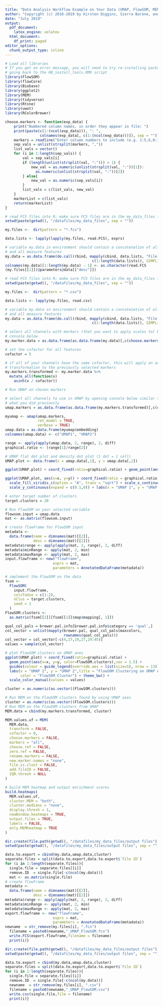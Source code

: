 ```yaml
---
title: "Data Analysis Workflow Example on Your Data (UMAP, FlowSOM, MEM)"
author: "Copyright (c) 2016-2019 by Kirsten Diggins, Sierra Barone, and Jonathan Irish, All Rights Reserved; see EULA-MEM.text for MEM license information"
date: "July 2019"
output:
  pdf_document:
    latex_engine: xelatex
  html_document:
    df_print: paged
editor_options:
  chunk_output_type: inline
---
```

```r
# Load all libraries
# If you get an error message, you will need to try re-installing packages by 
# going back to the 00_install_tools.RMD script
library(FlowSOM)
library(flowCore)
library(Biobase)
library(ggplot2)
library(MEM)
library(tidyverse)
library(Rtsne)
library(uwot)
library(RColorBrewer)

choose.markers <- function(exp_data) {
    print("Numbered column names, in order they appear in file: ")
    print(paste(c(1:(ncol(exp_data))), ": ", 
                colnames(exp_data[, c(1:(ncol(exp_data)))]), sep = ""))
    markers = readline("Enter column numbers to include (e.g. 1:5,6,8:10).\n")
    sep_vals = unlist(strsplit(markers, ","))
    list_vals = vector()
    for (i in 1:length(sep_vals)) {
        val = sep_vals[i]
        if (length(unlist(strsplit(val, ":"))) > 1) {
            new_val = as.numeric(unlist(strsplit(val, ":"))[1]):
              as.numeric(unlist(strsplit(val, ":"))[2])
        } else{
            new_val = as.numeric(sep_vals[i])
        }
        list_vals = c(list_vals, new_val)
    }
    markerList = c(list_vals)
    return(markerList)
}
```

```r
# read FCS files into R; make sure FCS files are in the my_data_files folder 
setwd(paste(getwd(), "/datafiles/my_data_files", sep = ""))

my.files <-  dir(pattern = "*.fcs")

data.lists <- lapply(lapply(my.files, read.FCS), exprs)

# variable my.data in environment should contain a concatenation of all cells
# and all measure features 
my.data = as.data.frame(do.call(rbind, mapply(cbind, data.lists, "File ID" = 
                                        c(1:length(data.lists)), SIMPLIFY = F)))
colnames(my.data)[1:length(my.data) - 1] <- as.character(read.FCS
(my.files[[1]])@parameters@data[["desc"]])
```
```r
# read FCS files into R; make sure FCS files are in the my_data_files folder 
setwd(paste(getwd(), "/datafiles/my_data_files", sep = ""))

my.files <-  dir(pattern = "*.csv")

data.lists <- lapply(my.files, read.csv)

# variable my.data in environment should contain a concatenation of all cells
# and all measure features 
my.data = as.data.frame(do.call(rbind, mapply(cbind, data.lists, "File ID" = 
                                        c(1:length(data.lists)), SIMPLIFY = F)))
```
```r
# select all channels with markers (that you want to apply scales to) by opening
# console below
my.marker.data = as.data.frame(as.data.frame(my.data)[,c(choose.markers(my.data))])

# set the cofactor for all features
cofactor = 5

# if all of your channels have the same cofactor, this will apply an arcsih
# transformation to the previously selected markers
my.markers.transformed <- my.marker.data %>%
  mutate_all(function(x)
    asinh(x / cofactor))
```
```r
# Run UMAP on chosen markers

# select all channels to use in UMAP by opening console below similar to
# what you did previously
umap.markers = as.data.frame(as.data.frame(my.markers.transformed)[,c(choose.markers(my.markers.transformed))])

myumap <- umap(umap.markers, 
               ret_model = TRUE, 
               verbose = TRUE)
umap.data = as.data.frame(myumap$embedding)
colnames(umap.data) <- c("UMAP1", "UMAP2")

range <- apply(apply(umap.data, 2, range), 2, diff)
graphical.ratio <- (range[1]/range[2])

# UMAP flat dot plot and density dot plot (1 dot = 1 cell)
UMAP.plot <- data.frame(x = umap.data[,1], y = umap.data[,2])

ggplot(UMAP.plot) + coord_fixed(ratio=graphical.ratio) + geom_point(aes(x=x, y=y), cex = 1) + labs( x = "UMAP 1", y = "UMAP 2") + theme_bw()

ggplot(UMAP.plot, aes(x=x, y=y)) + coord_fixed(ratio = graphical.ratio)  + geom_bin2d(bins = 128) + 
  scale_fill_viridis_c(option = "A", trans = "sqrt") + scale_x_continuous(expand = c(0.1,0)) + 
  scale_y_continuous(expand = c(0.1,0)) + labs(x = "UMAP 1", y = "UMAP 2") + theme_bw()
```

```r
# enter target number of clusters
target.clusters = 20

# Run FlowSOM on your selected variable
flowsom.input = umap.data
mat <- as.matrix(flowsom.input)

# create flowFrame for FlowSOM input
metadata <-
  data.frame(name = dimnames(mat)[[2]],
             desc = dimnames(mat)[[2]])
metadata$range <- apply(apply(mat, 2, range), 2, diff)
metadata$minRange <- apply(mat, 2, min)
metadata$maxRange <- apply(mat, 2, max)
input.flowframe <- new("flowFrame",
                      exprs = mat,
                      parameters = AnnotatedDataFrame(metadata))

# implement the FlowSOM on the data
fsom <-
  FlowSOM(
    input.flowframe,
    colsToUse = c(1:2),
    nClus = target.clusters,
    seed = 1
  )
FlowSOM.clusters <-
  as.matrix(fsom[[2]][fsom[[1]]$map$mapping[, 1]])

qual_col_pals = brewer.pal.info[brewer.pal.info$category == 'qual',]
col_vector = unlist(mapply(brewer.pal, qual_col_pals$maxcolors, 
                           rownames(qual_col_pals)))
col_vector = col_vector[-c(4,17,19,27,29:45)]
values = sample(col_vector)

# plot FlowSOM clusters on UMAP axes
ggplot(UMAP.plot) + coord_fixed(ratio=graphical.ratio) + 
  geom_point(aes(x=x, y=y, color=FlowSOM.clusters),cex = 1.5) + 
  guides(colour = guide_legend(override.aes = list(size=5), nrow = 13)) +
  labs(x = "UMAP 1", y = "UMAP 2",title = "FlowSOM Clustering on UMAP Axes", 
       color = "FlowSOM Cluster") + theme_bw() + 
  scale_color_manual(values = values)  

cluster = as.numeric(as.vector((FlowSOM.clusters)))
```

```r
# Run MEM on the FlowSOM clusters found by using UMAP axes
cluster = as.numeric(as.vector((FlowSOM.clusters)))
# Run MEM on the FlowSOM clusters from UMAP
MEM.data = cbind(my.markers.transformed, cluster)

MEM.values.uf = MEM(
  MEM.data,
  transform = FALSE,
  cofactor = 0,
  choose.markers = FALSE,
  markers = "all",
  choose.ref = FALSE,
  zero.ref = FALSE,
  rename.markers = FALSE,
  new.marker.names = "none",
  file.is.clust = FALSE,
  add.fileID = FALSE,
  IQR.thresh = NULL
)

# build MEM heatmap and output enrichment scores
build.heatmaps(
  MEM.values.uf,
  cluster.MEM = "both",
  cluster.medians = "none",
  display.thresh = 1,
  newWindow.heatmaps = TRUE,
  output.files = TRUE,
  labels = FALSE,
  only.MEMheatmap = TRUE
)
```

```r
dir.create(file.path(getwd(), "/datafiles/my_data_files/output files"), showWarnings = FALSE)
setwd(paste(getwd(), "/datafiles/my_data_files/output files", sep = ""))

data.to.export = cbind(my.data,umap.data,cluster)
separate.files = split(data.to.export,data.to.export$`File ID`)
for (i in 1:length(separate.files)){
  single.file = separate.files[[i]]
  remove.ID  = single.file[-c(ncol(my.data))]
  mat <- as.matrix(single.file)
# create flowFrame
metadata <-
  data.frame(name = dimnames(mat)[[2]],
             desc = dimnames(mat)[[2]])
metadata$range <- apply(apply(mat, 2, range), 2, diff)
metadata$minRange <- apply(mat, 2, min)
metadata$maxRange <- apply(mat, 2, max)
export.flowframe <- new("flowFrame",
                      exprs = mat,
                      parameters = AnnotatedDataFrame(metadata))
newname  = str_remove(my.files[i], ".fcs")
  filename = paste0(newname,"_UMAP_FlowSOM.fcs")
  write.FCS(export.flowframe,filename = filename)
  print(i)}
```

```r
dir.create(file.path(getwd(), "/datafiles/my_data_files/output files"), showWarnings = FALSE)
setwd(paste(getwd(), "/datafiles/my_data_files/output files", sep = ""))

data.to.export = cbind(my.data,umap.data,cluster)
separate.files = split(data.to.export,data.to.export$`File ID`)
for (i in 1:length(separate.files)){
  single.file = separate.files[[i]]
  remove.ID  = single.file[-c(ncol(my.data))]
  newname  = str_remove(my.files[i], ".csv")
  filename = paste0(newname,"_UMAP_FlowSOM.csv")
  write.csv(single.file,file = filename)
  print(i)}
```
